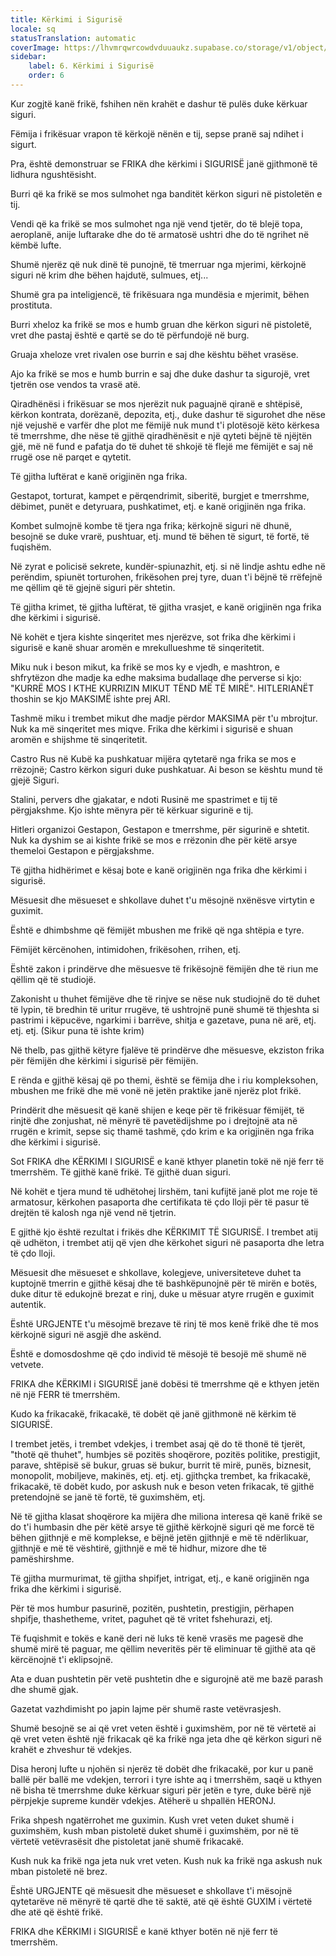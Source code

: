 ```yaml
---
title: Kërkimi i Sigurisë
locale: sq
statusTranslation: automatic
coverImage: https://lhvmrqwrcowdvduuaukz.supabase.co/storage/v1/object/public/strapi-uploads/small_cover-educacion-fundamental.webp-2d51a7828a2b1309555be27f7e2a61a0.webp
sidebar:
    label: 6. Kërkimi i Sigurisë
    order: 6
---
```

Kur zogjtë kanë frikë, fshihen nën krahët e dashur të pulës duke kërkuar siguri.

Fëmija i frikësuar vrapon të kërkojë nënën e tij, sepse pranë saj ndihet i sigurt.

Pra, është demonstruar se FRIKA dhe kërkimi i SIGURISË janë gjithmonë të lidhura ngushtësisht.

Burri që ka frikë se mos sulmohet nga banditët kërkon siguri në pistoletën e tij.

Vendi që ka frikë se mos sulmohet nga një vend tjetër, do të blejë topa, aeroplanë, anije luftarake dhe do të armatosë ushtri dhe do të ngrihet në këmbë lufte.

Shumë njerëz që nuk dinë të punojnë, të tmerruar nga mjerimi, kërkojnë siguri në krim dhe bëhen hajdutë, sulmues, etj...

Shumë gra pa inteligjencë, të frikësuara nga mundësia e mjerimit, bëhen prostituta.

Burri xheloz ka frikë se mos e humb gruan dhe kërkon siguri në pistoletë, vret dhe pastaj është e qartë se do të përfundojë në burg.

Gruaja xheloze vret rivalen ose burrin e saj dhe kështu bëhet vrasëse.

Ajo ka frikë se mos e humb burrin e saj dhe duke dashur ta sigurojë, vret tjetrën ose vendos ta vrasë atë.

Qiradhënësi i frikësuar se mos njerëzit nuk paguajnë qiranë e shtëpisë, kërkon kontrata, dorëzanë, depozita, etj., duke dashur të sigurohet dhe nëse një vejushë e varfër dhe plot me fëmijë nuk mund t'i plotësojë këto kërkesa të tmerrshme, dhe nëse të gjithë qiradhënësit e një qyteti bëjnë të njëjtën gjë, më në fund e pafatja do të duhet të shkojë të flejë me fëmijët e saj në rrugë ose në parqet e qytetit.

Të gjitha luftërat e kanë origjinën nga frika.

Gestapot, torturat, kampet e përqendrimit, siberitë, burgjet e tmerrshme, dëbimet, punët e detyruara, pushkatimet, etj. e kanë origjinën nga frika.

Kombet sulmojnë kombe të tjera nga frika; kërkojnë siguri në dhunë, besojnë se duke vrarë, pushtuar, etj. mund të bëhen të sigurt, të fortë, të fuqishëm.

Në zyrat e policisë sekrete, kundër-spiunazhit, etj. si në lindje ashtu edhe në perëndim, spiunët torturohen, frikësohen prej tyre, duan t'i bëjnë të rrëfejnë me qëllim që të gjejnë siguri për shtetin.

Të gjitha krimet, të gjitha luftërat, të gjitha vrasjet, e kanë origjinën nga frika dhe kërkimi i sigurisë.

Në kohët e tjera kishte sinqeritet mes njerëzve, sot frika dhe kërkimi i sigurisë e kanë shuar aromën e mrekullueshme të sinqeritetit.

Miku nuk i beson mikut, ka frikë se mos ky e vjedh, e mashtron, e shfrytëzon dhe madje ka edhe maksima budallaqe dhe perverse si kjo: "KURRË MOS I KTHE KURRIZIN MIKUT TËND MË TË MIRË". HITLERIANËT thoshin se kjo MAKSIMË ishte prej ARI.

Tashmë miku i trembet mikut dhe madje përdor MAKSIMA për t'u mbrojtur. Nuk ka më sinqeritet mes miqve. Frika dhe kërkimi i sigurisë e shuan aromën e shijshme të sinqeritetit.

Castro Rus në Kubë ka pushkatuar mijëra qytetarë nga frika se mos e rrëzojnë; Castro kërkon siguri duke pushkatuar. Ai beson se kështu mund të gjejë Siguri.

Stalini, pervers dhe gjakatar, e ndoti Rusinë me spastrimet e tij të përgjakshme. Kjo ishte mënyra për të kërkuar sigurinë e tij.

Hitleri organizoi Gestapon, Gestapon e tmerrshme, për sigurinë e shtetit. Nuk ka dyshim se ai kishte frikë se mos e rrëzonin dhe për këtë arsye themeloi Gestapon e përgjakshme.

Të gjitha hidhërimet e kësaj bote e kanë origjinën nga frika dhe kërkimi i sigurisë.

Mësuesit dhe mësueset e shkollave duhet t'u mësojnë nxënësve virtytin e guximit.

Është e dhimbshme që fëmijët mbushen me frikë që nga shtëpia e tyre.

Fëmijët kërcënohen, intimidohen, frikësohen, rrihen, etj.

Është zakon i prindërve dhe mësuesve të frikësojnë fëmijën dhe të riun me qëllim që të studiojë.

Zakonisht u thuhet fëmijëve dhe të rinjve se nëse nuk studiojnë do të duhet të lypin, të bredhin të uritur rrugëve, të ushtrojnë punë shumë të thjeshta si pastrimi i këpucëve, ngarkimi i barrëve, shitja e gazetave, puna në arë, etj. etj. etj. (Sikur puna të ishte krim)

Në thelb, pas gjithë këtyre fjalëve të prindërve dhe mësuesve, ekziston frika për fëmijën dhe kërkimi i sigurisë për fëmijën.

E rënda e gjithë kësaj që po themi, është se fëmija dhe i riu kompleksohen, mbushen me frikë dhe më vonë në jetën praktike janë njerëz plot frikë.

Prindërit dhe mësuesit që kanë shijen e keqe për të frikësuar fëmijët, të rinjtë dhe zonjushat, në mënyrë të pavetëdijshme po i drejtojnë ata në rrugën e krimit, sepse siç thamë tashmë, çdo krim e ka origjinën nga frika dhe kërkimi i sigurisë.

Sot FRIKA dhe KËRKIMI I SIGURISË e kanë kthyer planetin tokë në një ferr të tmerrshëm. Të gjithë kanë frikë. Të gjithë duan siguri.

Në kohët e tjera mund të udhëtohej lirshëm, tani kufijtë janë plot me roje të armatosur, kërkohen pasaporta dhe certifikata të çdo lloji për të pasur të drejtën të kalosh nga një vend në tjetrin.

E gjithë kjo është rezultat i frikës dhe KËRKIMIT TË SIGURISË. I trembet atij që udhëton, i trembet atij që vjen dhe kërkohet siguri në pasaporta dhe letra të çdo lloji.

Mësuesit dhe mësueset e shkollave, kolegjeve, universiteteve duhet ta kuptojnë tmerrin e gjithë kësaj dhe të bashkëpunojnë për të mirën e botës, duke ditur të edukojnë brezat e rinj, duke u mësuar atyre rrugën e guximit autentik.

Është URGJENTE t'u mësojmë brezave të rinj të mos kenë frikë dhe të mos kërkojnë siguri në asgjë dhe askënd.

Është e domosdoshme që çdo individ të mësojë të besojë më shumë në vetvete.

FRIKA dhe KËRKIMI i SIGURISË janë dobësi të tmerrshme që e kthyen jetën në një FERR të tmerrshëm.

Kudo ka frikacakë, frikacakë, të dobët që janë gjithmonë në kërkim të SIGURISË.

I trembet jetës, i trembet vdekjes, i trembet asaj që do të thonë të tjerët, "thotë që thuhet", humbjes së pozitës shoqërore, pozitës politike, prestigjit, parave, shtëpisë së bukur, gruas së bukur, burrit të mirë, punës, biznesit, monopolit, mobiljeve, makinës, etj. etj. etj. gjithçka trembet, ka frikacakë, frikacakë, të dobët kudo, por askush nuk e beson veten frikacak, të gjithë pretendojnë se janë të fortë, të guximshëm, etj.

Në të gjitha klasat shoqërore ka mijëra dhe miliona interesa që kanë frikë se do t'i humbasin dhe për këtë arsye të gjithë kërkojnë siguri që me forcë të bëhen gjithnjë e më komplekse, e bëjnë jetën gjithnjë e më të ndërlikuar, gjithnjë e më të vështirë, gjithnjë e më të hidhur, mizore dhe të pamëshirshme.

Të gjitha murmurimat, të gjitha shpifjet, intrigat, etj., e kanë origjinën nga frika dhe kërkimi i sigurisë.

Për të mos humbur pasurinë, pozitën, pushtetin, prestigjin, përhapen shpifje, thashetheme, vritet, paguhet që të vritet fshehurazi, etj.

Të fuqishmit e tokës e kanë deri në luks të kenë vrasës me pagesë dhe shumë mirë të paguar, me qëllim neveritës për të eliminuar të gjithë ata që kërcënojnë t'i eklipsojnë.

Ata e duan pushtetin për vetë pushtetin dhe e sigurojnë atë me bazë parash dhe shumë gjak.

Gazetat vazhdimisht po japin lajme për shumë raste vetëvrasjesh.

Shumë besojnë se ai që vret veten është i guximshëm, por në të vërtetë ai që vret veten është një frikacak që ka frikë nga jeta dhe që kërkon siguri në krahët e zhveshur të vdekjes.

Disa heronj lufte u njohën si njerëz të dobët dhe frikacakë, por kur u panë ballë për ballë me vdekjen, terrori i tyre ishte aq i tmerrshëm, saqë u kthyen në bisha të tmerrshme duke kërkuar siguri për jetën e tyre, duke bërë një përpjekje supreme kundër vdekjes. Atëherë u shpallën HERONJ.

Frika shpesh ngatërrohet me guximin. Kush vret veten duket shumë i guximshëm, kush mban pistoletë duket shumë i guximshëm, por në të vërtetë vetëvrasësit dhe pistoletat janë shumë frikacakë.

Kush nuk ka frikë nga jeta nuk vret veten. Kush nuk ka frikë nga askush nuk mban pistoletë në brez.

Është URGJENTE që mësuesit dhe mësueset e shkollave t'i mësojnë qytetarëve në mënyrë të qartë dhe të saktë, atë që është GUXIM i vërtetë dhe atë që është frikë.

FRIKA dhe KËRKIMI i SIGURISË e kanë kthyer botën në një ferr të tmerrshëm.

